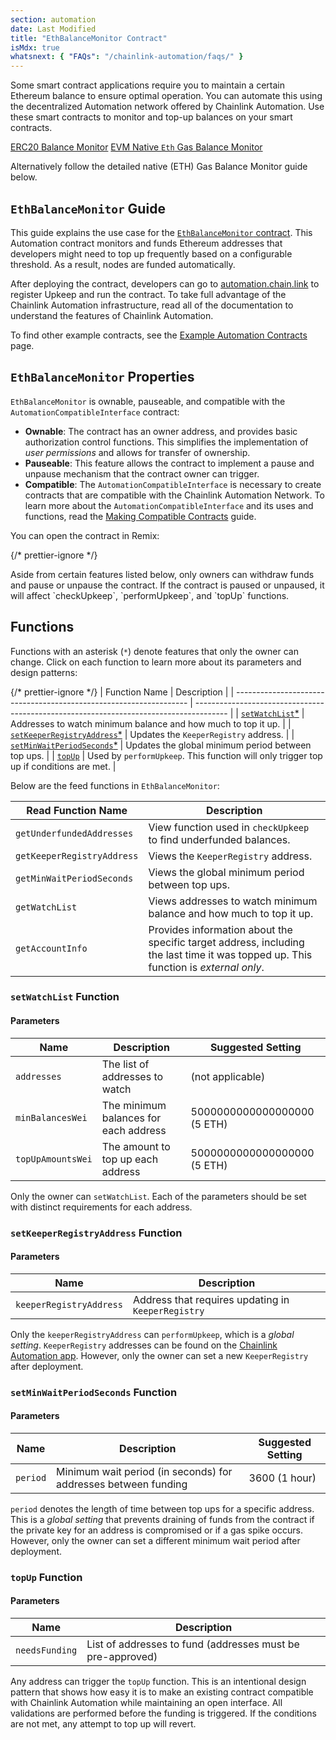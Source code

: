 ```yaml
---
section: automation
date: Last Modified
title: "EthBalanceMonitor Contract"
isMdx: true
whatsnext: { "FAQs": "/chainlink-automation/faqs/" }
---
```



Some smart contract applications require you to maintain a certain Ethereum balance to ensure optimal operation. You can automate this using the decentralized Automation network offered by Chainlink Automation. Use these smart contracts to monitor and top-up balances on your smart contracts.

[ERC20 Balance Monitor](https://github.com/smartcontractkit/chainlink/blob/develop/contracts/src/v0.8/automation/upkeeps/ERC20BalanceMonitor.sol)
[EVM Native `Eth` Gas Balance Monitor](https://github.com/smartcontractkit/chainlink/blob/develop/contracts/src/v0.8/automation/upkeeps/EthBalanceMonitor.sol)

Alternatively follow the detailed native (ETH) Gas Balance Monitor guide below.

## `EthBalanceMonitor` Guide

This guide explains the use case for the [`EthBalanceMonitor` contract](https://github.com/smartcontractkit/chainlink/blob/develop/contracts/src/v0.8/upkeeps/EthBalanceMonitor.sol). This Automation contract monitors and funds Ethereum addresses that developers might need to top up frequently based on a configurable threshold. As a result, nodes are funded automatically.

After deploying the contract, developers can go to [automation.chain.link](https://automation.chain.link/) to register Upkeep and run the contract. To take full advantage of the Chainlink Automation infrastructure, read all of the documentation to understand the features of Chainlink Automation.

To find other example contracts, see the [Example Automation Contracts](/chainlink-automation/util-overview) page.

## `EthBalanceMonitor` Properties

`EthBalanceMonitor` is ownable, pauseable, and compatible with the `AutomationCompatibleInterface` contract:

- **Ownable**: The contract has an owner address, and provides basic authorization control functions. This simplifies the implementation of _user permissions_ and allows for transfer of ownership.
- **Pauseable**: This feature allows the contract to implement a pause and unpause mechanism that the contract owner can trigger.
- **Compatible**: The `AutomationCompatibleInterface` is necessary to create contracts that are compatible with the Chainlink Automation Network. To learn more about the `AutomationCompatibleInterface` and its uses and functions, read the [Making Compatible Contracts](/chainlink-automation/compatible-contracts) guide.

You can open the contract in Remix:

{/* prettier-ignore */}
<CodeSample src="samples/Automation/tutorials/EthBalanceMonitor.sol" showButtonOnly/>

<Aside type="note" title="Note on Owner Settings">
  Aside from certain features listed below, only owners can withdraw funds and pause or unpause the contract. If the
  contract is paused or unpaused, it will affect `checkUpkeep`, `performUpkeep`, and `topUp` functions.
</Aside>

## Functions

Functions with an asterisk (`*`) denote features that only the owner can change. Click on each function to learn more about its parameters and design patterns:

{/* prettier-ignore */}
| Function Name                                                    | Description                                                                            |
| ------------------------------------------------------------------ | -------------------------------------------------------------------------------------- |
| [`setWatchList`\*](#setwatchlist-function) | Addresses to watch minimum balance and how much to top it up. |
| [`setKeeperRegistryAddress`\*](#setkeeperregistryaddress-function) | Updates the `KeeperRegistry` address. |
| [`setMinWaitPeriodSeconds`\*](#setminwaitperiodseconds-function) | Updates the global minimum period between top ups. |
| [`topUp`](#topup-function) | Used by `performUpkeep`. This function will only trigger top up if conditions are met. |

Below are the feed functions in `EthBalanceMonitor`:

| Read Function Name         | Description                                                                                                                         |
| -------------------------- | ----------------------------------------------------------------------------------------------------------------------------------- |
| `getUnderfundedAddresses`  | View function used in `checkUpkeep` to find underfunded balances.                                                                   |
| `getKeeperRegistryAddress` | Views the `KeeperRegistry` address.                                                                                                 |
| `getMinWaitPeriodSeconds`  | Views the global minimum period between top ups.                                                                                    |
| `getWatchList`             | Views addresses to watch minimum balance and how much to top it up.                                                                 |
| `getAccountInfo`           | Provides information about the specific target address, including the last time it was topped up. This function is _external only_. |

### `setWatchList` Function

#### Parameters

| Name              | Description                           | Suggested Setting           |
| ----------------- | ------------------------------------- | --------------------------- |
| `addresses`       | The list of addresses to watch        | (not applicable)            |
| `minBalancesWei`  | The minimum balances for each address | 5000000000000000000 (5 ETH) |
| `topUpAmountsWei` | The amount to top up each address     | 5000000000000000000 (5 ETH) |

Only the owner can `setWatchList`. Each of the parameters should be set with distinct requirements for each address.

### `setKeeperRegistryAddress` Function

#### Parameters

| Name                    | Description                                        |
| ----------------------- | -------------------------------------------------- |
| `keeperRegistryAddress` | Address that requires updating in `KeeperRegistry` |

Only the `keeperRegistryAddress` can `performUpkeep`, which is a _global setting_. `KeeperRegistry` addresses can be found on the [Chainlink Automation app](https://automation.chain.link/). However, only the owner can set a new `KeeperRegistry` after deployment.

### `setMinWaitPeriodSeconds` Function

#### Parameters

| Name     | Description                                                    | Suggested Setting |
| -------- | -------------------------------------------------------------- | ----------------- |
| `period` | Minimum wait period (in seconds) for addresses between funding | 3600 (1 hour)     |

`period` denotes the length of time between top ups for a specific address. This is a _global setting_ that prevents draining of funds from the contract if the private key for an address is compromised or if a gas spike occurs. However, only the owner can set a different minimum wait period after deployment.

### `topUp` Function

#### Parameters

| Name           | Description                                                |
| -------------- | ---------------------------------------------------------- |
| `needsFunding` | List of addresses to fund (addresses must be pre-approved) |

Any address can trigger the `topUp` function. This is an intentional design pattern that shows how easy it is to make an existing contract compatible with Chainlink Automation while maintaining an open interface. All validations are performed before the funding is triggered. If the conditions are not met, any attempt to top up will revert.

